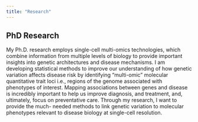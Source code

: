 ```yaml
---
title: "Research"
---
```


## PhD Research

My Ph.D. research employs single-cell multi-omics technologies, which combine information from multiple levels of biology to provide important insights into genetic architectures and disease mechanisms. I am developing statistical methods to improve our understanding of how genetic variation affects disease risk by identifying “multi-omic” molecular quantitative trait loci i.e., regions of the genome associated with phenotypes of interest. Mapping associations between genes and disease is incredibly important to help us improve diagnosis, and treatment, and, ultimately, focus on preventative care. Through my research, I want to provide the much- needed methods to link genetic variation to molecular phenotypes relevant to disease biology at single-cell resolution.
